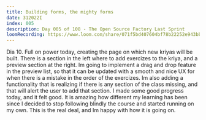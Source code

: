 ```yaml
---
title: Building forms, the mighty forms
date: 312022I
index: 005
description: Day 005 of 108 - The Open Source Factory Last Sprint
loomRecording: https://www.loom.com/share/071f5bd407604bf78b22252e943bb76b
---
```


Dia 10. Full on power today, creating the page on which new kriyas will be built. There is a section in the left where to add exercizes to the kriya, and a preview section at the right. Im going to implement a drag and drop feature in the preview list, so that it can be updated with a smooth and nice UX for when there is a mistake in the order of the exercizes. Im also adding a functionality that is realizing if there is any section of the class missing, and that will alert the user to add that section. I made some good progress today, and it felt good. It is amazing how different my learning has been since I decided to stop following blindly the course and started running on my own. This is the real deal, and Im happy with how it is going on.
